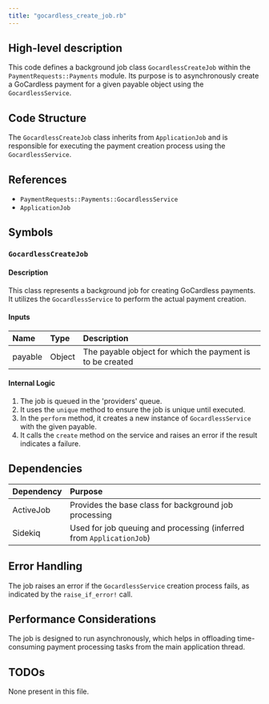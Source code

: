 ```yaml
---
title: "gocardless_create_job.rb"
---
```


## High-level description
This code defines a background job class `GocardlessCreateJob` within the `PaymentRequests::Payments` module. Its purpose is to asynchronously create a GoCardless payment for a given payable object using the `GocardlessService`.

## Code Structure
The `GocardlessCreateJob` class inherits from `ApplicationJob` and is responsible for executing the payment creation process using the `GocardlessService`.

## References
- `PaymentRequests::Payments::GocardlessService`
- `ApplicationJob`

## Symbols

### `GocardlessCreateJob`
#### Description
This class represents a background job for creating GoCardless payments. It utilizes the `GocardlessService` to perform the actual payment creation.

#### Inputs
| Name | Type | Description |
|:-----|:-----|:------------|
| payable | Object | The payable object for which the payment is to be created |

#### Internal Logic
1. The job is queued in the 'providers' queue.
2. It uses the `unique` method to ensure the job is unique until executed.
3. In the `perform` method, it creates a new instance of `GocardlessService` with the given payable.
4. It calls the `create` method on the service and raises an error if the result indicates a failure.

## Dependencies
| Dependency | Purpose |
|:-----------|:--------|
| ActiveJob | Provides the base class for background job processing |
| Sidekiq | Used for job queuing and processing (inferred from `ApplicationJob`) |

## Error Handling
The job raises an error if the `GocardlessService` creation process fails, as indicated by the `raise_if_error!` call.

## Performance Considerations
The job is designed to run asynchronously, which helps in offloading time-consuming payment processing tasks from the main application thread.

## TODOs
None present in this file.